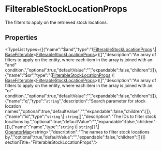 
# FilterableStockLocationProps

The filters to apply on the retrieved stock locations.

## Properties

<TypeList types={[{"name":"$and","type":"([FilterableStockLocationProps](stock_location.FilterableStockLocationProps.mdx) \\| [BaseFilterable](stock_location.BaseFilterable.mdx)&#60;[FilterableStockLocationProps](stock_location.FilterableStockLocationProps.mdx)&#62;)[]","description":"An array of filters to apply on the entity, where each item in the array is joined with an \"and\" condition.","optional":true,"defaultValue":"","expandable":false,"children":[]},{"name":"$or","type":"([FilterableStockLocationProps](stock_location.FilterableStockLocationProps.mdx) \\| [BaseFilterable](stock_location.BaseFilterable.mdx)&#60;[FilterableStockLocationProps](stock_location.FilterableStockLocationProps.mdx)&#62;)[]","description":"An array of filters to apply on the entity, where each item in the array is joined with an \"or\" condition.","optional":true,"defaultValue":"","expandable":false,"children":[]},{"name":"q","type":"`string`","description":"Search parameter for stock location names","optional":true,"defaultValue":"","expandable":false,"children":[]},{"name":"id","type":"`string` \\| `string`[]","description":"The IDs to filter stock locations by.","optional":true,"defaultValue":"","expandable":false,"children":[]},{"name":"name","type":"`string` \\| `string`[] \\| [OperatorMap](../types/stock_location.OperatorMap.mdx)&#60;string&#62;","description":"The names to filter stock locations by.","optional":true,"defaultValue":"","expandable":false,"children":[]}]}  sectionTitle="FilterableStockLocationProps"/>
